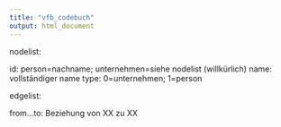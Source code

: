 ---
title: "vfb_codebuch"
output: html_document
---

nodelist: 

id: person=nachname; unternehmen=siehe nodelist (willkürlich)
name: vollständiger name 
type: 0=unternehmen; 1=person

edgelist: 

from...to: Beziehung von XX zu XX